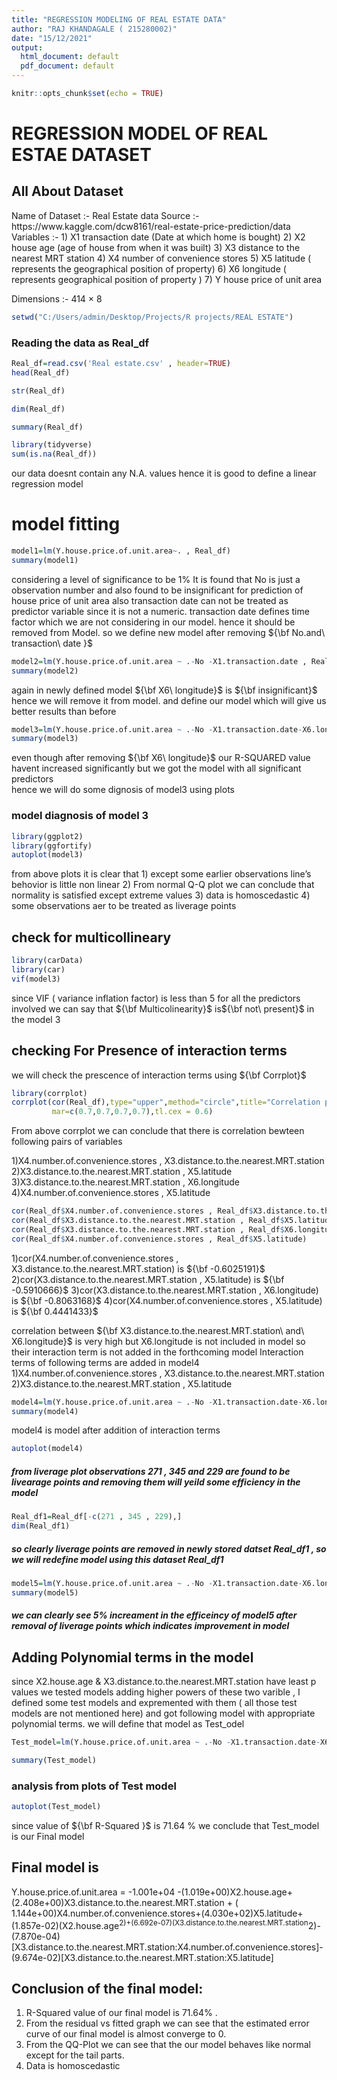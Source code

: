 ---
title: "REGRESSION MODELING OF REAL ESTATE DATA"
author: "RAJ KHANDAGALE ( 215280002)"
date: "15/12/2021"
output:
  html_document: default
  pdf_document: default
---

```{r setup, include=FALSE}
knitr::opts_chunk$set(echo = TRUE)
```

# REGRESSION MODEL OF REAL ESTAE DATASET



## All About Dataset 
Name of Dataset :- Real Estate data 
Source :- https://www.kaggle.com/dcw8161/real-estate-price-prediction/data
Variables :- 1) X1 transaction date (Date at which home is bought)
             2) X2 house age (age of house from when it was built)
             3) X3 distance to the nearest MRT station
             4) X4 number of convenience stores
             5) X5 latitude ( represents the geographical position of property)
             6) X6 longitude ( represents geographical position of property )
             7) Y house price of unit area
      
Dimensions :- 414 × 8       



```{r}
setwd("C:/Users/admin/Desktop/Projects/R projects/REAL ESTATE")
```

### Reading the data as Real_df


```{r}
Real_df=read.csv('Real estate.csv' , header=TRUE)
head(Real_df)
```
```{r}
str(Real_df)
```
```{r}
dim(Real_df)
```
```{r}
summary(Real_df)
```
```{r}
library(tidyverse)
sum(is.na(Real_df))
```
our data doesnt contain any N.A. values hence it is good to define a linear regression model

# model fitting 


```{r}
model1=lm(Y.house.price.of.unit.area~. , Real_df)
summary(model1)
```
considering a level of significance to be 1% 
It is found that No is just a observation number and also found to be insignificant for prediction of house price of unit area
also transaction date can not be treated as predictor variable since it is not a numeric. transaction date defines time factor which we are not considering in our model. hence it should be removed from Model. 
so we define new model after removing ${\bf No.and\ transaction\ date }$

```{r}
model2=lm(Y.house.price.of.unit.area ~ .-No -X1.transaction.date , Real_df)
summary(model2)
```
 again in newly defined model ${\bf X6\ longitude}$  is ${\bf insignificant}$ hence  we will remove it from model. 
 and define our model which will give us better results than before 

```{r}
model3=lm(Y.house.price.of.unit.area ~ .-No -X1.transaction.date-X6.longitude , Real_df)
summary(model3)
```
even though after removing  ${\bf X6\ longitude}$ our R-SQUARED value havent increased significantly but we got the model with all significant predictors  
hence we will do some dignosis of model3 using plots 

### model diagnosis of model 3


```{r}
library(ggplot2)
library(ggfortify)
autoplot(model3)
```


from above plots it is clear that 
1) except some earlier observations line's behovior is little non linear 
2) From normal Q-Q plot we can conclude that normality is satisfied except extreme values 
3) data is homoscedastic 
4) some observations aer to be treated as liverage points 

## check for multicollineary 

```{r}
library(carData)
library(car)
vif(model3)
```
since VIF ( variance inflation factor) is less than 5 for all the predictors involved we can say that ${\bf  Multicolinearity}$ is${\bf  not\ present}$ in the model 3

## checking For Presence of interaction terms 

we will check the prescence of interaction terms using ${\bf  Corrplot}$ 



```{r}
library(corrplot)
corrplot(cor(Real_df),type="upper",method="circle",title="Correlation plot between variables",
         mar=c(0.7,0.7,0.7,0.7),tl.cex = 0.6)
```
From above corrplot we can conclude that there is correlation bewteen following pairs of variables

1)X4.number.of.convenience.stores , X3.distance.to.the.nearest.MRT.station
2)X3.distance.to.the.nearest.MRT.station ,  X5.latitude
3)X3.distance.to.the.nearest.MRT.station ,  X6.longitude
4)X4.number.of.convenience.stores ,  X5.latitude


```{r}
cor(Real_df$X4.number.of.convenience.stores , Real_df$X3.distance.to.the.nearest.MRT.station)
cor(Real_df$X3.distance.to.the.nearest.MRT.station , Real_df$X5.latitude)
cor(Real_df$X3.distance.to.the.nearest.MRT.station , Real_df$X6.longitude)
cor(Real_df$X4.number.of.convenience.stores , Real_df$X5.latitude)

```


1)cor(X4.number.of.convenience.stores , X3.distance.to.the.nearest.MRT.station) is ${\bf -0.6025191}$
2)cor(X3.distance.to.the.nearest.MRT.station ,  X5.latitude) is  ${\bf -0.5910666}$
3)cor(X3.distance.to.the.nearest.MRT.station ,  X6.longitude) is  ${\bf -0.8063168}$
4)cor(X4.number.of.convenience.stores ,  X5.latitude) is   ${\bf 0.4441433}$



correlation between  ${\bf X3.distance.to.the.nearest.MRT.station\ and\ X6.longitude}$ is very high but X6.longitude is not included in model so their interaction term is not added in the forthcoming model 
Interaction terms of following terms are added in  model4
1)X4.number.of.convenience.stores , X3.distance.to.the.nearest.MRT.station
2)X3.distance.to.the.nearest.MRT.station ,  X5.latitude



```{r}
model4=lm(Y.house.price.of.unit.area ~ .-No -X1.transaction.date-X6.longitude + X4.number.of.convenience.stores :X3.distance.to.the.nearest.MRT.station + X3.distance.to.the.nearest.MRT.station : X5.latitude , Real_df )
summary(model4)
```
model4 is model after addition of interaction terms 


```{r}
autoplot(model4)
```
#####  from liverage plot observations 271 , 345 and 229 are found to be livearage points and removing them will yeild some efficiency in the model 
  
  
```{r}
Real_df1=Real_df[-c(271 , 345 , 229),]
dim(Real_df1)
```

##### so clearly liverage points are removed in newly stored datset Real_df1 , so we will redefine model using this dataset Real_df1
  
```{r}
model5=lm(Y.house.price.of.unit.area ~ .-No -X1.transaction.date-X6.longitude + X4.number.of.convenience.stores :X3.distance.to.the.nearest.MRT.station + X3.distance.to.the.nearest.MRT.station : X5.latitude , Real_df1 )
summary(model5)
```
#####  we can clearly see 5% increament in the efficeincy of model5 after removal of liverage points which indicates improvement in model 
   
   
## Adding Polynomial terms in the model   
   since X2.house.age & X3.distance.to.the.nearest.MRT.station have least p values we tested models adding higher powers of these two varible , I defined some test models and expremented with them ( all those test models are not mentioned here) and got following model with appropriate polynomial terms.
we will define that model as Test_odel
   
```{r}
Test_model=lm(Y.house.price.of.unit.area ~ .-No -X1.transaction.date-X6.longitude + X4.number.of.convenience.stores :X3.distance.to.the.nearest.MRT.station + X3.distance.to.the.nearest.MRT.station : X5.latitude+I(X2.house.age^2)+I(X3.distance.to.the.nearest.MRT.station^2), Real_df1 )

summary(Test_model)
```

### analysis from plots of Test model 

```{r}
autoplot(Test_model)
```

since value of ${\bf R-Squared }$ is 71.64 % we conclude that Test_model is our  Final model


## Final model is 

 Y.house.price.of.unit.area =  -1.001e+04 -(1.019e+00)X2.house.age+(2.408e+00)X3.distance.to.the.nearest.MRT.station + ( 1.144e+00)X4.number.of.convenience.stores+(4.030e+02)X5.latitude+(1.857e-02)(X2.house.age^2)+(6.692e-07)(X3.distance.to.the.nearest.MRT.station^2)-(7.870e-04)[X3.distance.to.the.nearest.MRT.station:X4.number.of.convenience.stores]-(9.674e-02)[X3.distance.to.the.nearest.MRT.station:X5.latitude]


## Conclusion of the final model: 

1) R-Squared value of our final model is 71.64% .
2) From the residual vs fitted graph we can see that the estimated error curve of our final model is almost converge to 0.
3) From the QQ-Plot we can see that the our model behaves like normal except for the tail parts.
4) Data is homoscedastic 



